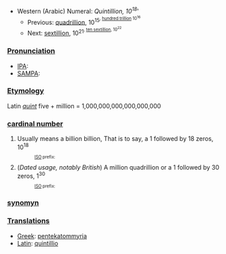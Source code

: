 *Western (Arabic) Numeral: ''Quintillion, 10<sup>18<sup>'''
**Previous: [[quadrillion]], 10<sup>15<sup>, [[hundred trillion]] 10<sup>16<sup>
**Next: [[sextillion]], 10<sup>21<sup>, [[ten sextillion]], 10<sup>22<sup>

===[[Pronunciation]]===
*[[IPA]]:
*[[SAMPA]]:
===[[Etymology]]===
Latin ''[[quint]]'' five + million = 1,000,000,000,000,000,000
===[[cardinal number]]===
#Usually means a billion billion, That is to say, a 1 followed by 18 zeros, 10<sup>18<sup>
#:[[ISO]] prefix:
#(''Dated usage, notably British'') A million quadrillion or a 1 followed by 30 zeros, 1<sup>30<sup>
#:[[ISO]] prefix:
===[[synomyn]]===
===[[Translations]]===
*[[Greek]]: [[pentekatommyria]]
*[[Latin]]: [[quintillio]]